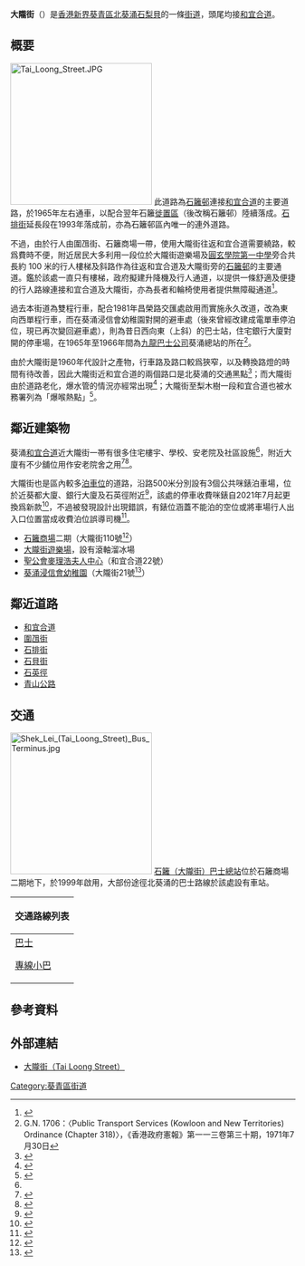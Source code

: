 {{Distinguish|大龍街}}
{{Infobox Hong Kong Road
|   中文街道名稱    =  大隴街
|   英文街道名稱    =  Tai Loong Street
|   圖片        =  File:Tai Loong Street east end (blue sky).jpg
|   圖片說明    =  大隴街
|   路段總長度  =   500m
|   車速限制    =  
|   行車線數量  =  單線單程
|   所在地區    =  [[葵青區|葵青區]]
|   起點        =  [[和宜合道|和宜合道]]
|   終點        =  [[和宜合道|和宜合道]]
|   通車日期    =　1965年
}}

'''大隴街'''（{{lang-en|'''Tai Loong Street'''}}）是[[香港|香港]][[新界|新界]][[葵青區|葵青區]][[北葵涌|北葵涌]][[石梨貝|石梨貝]]的一條[[街道|街道]]，頭尾均接[[和宜合道|和宜合道]]。

==概要==
[[File:Tai_Loong_Street.JPG|250px]]
此道路為[[石籬邨|石籬邨]]連接[[和宜合道|和宜合道]]的主要道路，於1965年左右通車，以配合翌年石籬[[徙置區|徙置區]]（後改稱石籬邨）陸續落成。[[石排街|石排街]]延長段在1993年落成前，亦為石籬邨區內唯一的連外道路。

不過，由於行人由圍乪街、石籬商場一帶，使用大隴街往返和宜合道需要繞路，較爲費時不便，附近居民大多利用一段位於大隴街遊樂場及[[圓玄學院第一中學|圓玄學院第一中學]]旁合共長約 100 米的行人樓梯及斜路作為往返和宜合道及大隴街旁的[[石籬邨|石籬邨]]的主要通道。鑑於該處一直只有樓梯，政府擬建升降機及行人通道，以提供一條舒適及便捷的行人路線連接和宜合道及大隴街，亦為長者和輪椅使用者提供無障礙通道<ref name="27_D_2019">{{cite web| url=https://www.districtcouncils.gov.hk/kwt/doc/2016_2019/en/committee_meetings_doc/TTC/16399/37_D_2019.pdf| title=葵青區議會 交通及運輸委員會 第四次會議 (二零一九) 大隴街遊樂場及圓玄第一中學旁的梯級加建上坡設施的進展 擬建葵涌大隴街至和宜合道升降機及行人通道系統| date=2019-09| access-date=2021-11-21| archive-date=2021-11-21| archive-url=https://web.archive.org/web/20211121181200/https://www.districtcouncils.gov.hk/kwt/doc/2016_2019/en/committee_meetings_doc/TTC/16399/37_D_2019.pdf| dead-url=no}}</ref>。

過去本街道為雙程行車，配合1981年昌榮路交匯處啟用而實施永久改道，改為東向西單程行車，而在葵涌浸信會幼稚園對開的避車處（後來曾經改建成電單車停泊位，現已再次變回避車處），則為昔日西向東（上斜）的巴士站，住宅銀行大廈對開的停車場，在1965年至1966年間為[[九龍巴士公司|九龍巴士公司]]葵涌總站的所在<ref>G.N. 1706：〈Public Transport Services (Kowloon and New Territories) Ordinance (Chapter 318)〉，《香港政府憲報》第一一三卷第三十期，1971年7月30日</ref>。

由於大隴街是1960年代設計之產物，行車路及路口較爲狹窄，以及轉換路燈的時間有待改善，因此大隴街近和宜合道的兩個路口是北葵涌的交通黑點<ref>{{cite news| url=https://www.hk01.com/%E7%AA%81%E7%99%BC/554601/%E8%91%B5%E6%B6%8C%E5%85%A9%E8%BB%8A%E7%9B%B8%E6%92%9E%E9%87%805%E4%BA%BA%E5%82%B7-%E8%BC%95%E8%B2%A8%E5%A4%B1%E6%8E%A7%E5%89%B7%E8%A1%8C%E4%BA%BA%E8%B7%AF-%E5%B0%8F%E5%B7%B4%E6%93%8B%E9%A2%A8%E7%8E%BB%E7%92%83%E7%88%86%E8%A3%82| title=葵涌兩車相撞釀5人| date=2020-11-27| publisher=香港01| accessdate=2021-11-21| archive-date=2021-11-21| archive-url=https://web.archive.org/web/20211121183904/https://www.hk01.com/%E7%AA%81%E7%99%BC/554601/%E8%91%B5%E6%B6%8C%E5%85%A9%E8%BB%8A%E7%9B%B8%E6%92%9E%E9%87%805%E4%BA%BA%E5%82%B7-%E8%BC%95%E8%B2%A8%E5%A4%B1%E6%8E%A7%E5%89%B7%E8%A1%8C%E4%BA%BA%E8%B7%AF-%E5%B0%8F%E5%B7%B4%E6%93%8B%E9%A2%A8%E7%8E%BB%E7%92%83%E7%88%86%E8%A3%82| dead-url=no}}</ref>；而大隴街由於道路老化，爆水管的情況亦經常出現<ref>{{cite news| url=https://hk.on.cc/hk/bkn/cnt/news/20181210/bkn-20181210122033917-1210_00822_001.html| title=和宜合道大隴街爆水管| date=2018-12-10| publisher=東網| accessdate=2021-11-21| archive-date=2021-10-26| archive-url=https://web.archive.org/web/20211026200403/https://hk.on.cc/hk/bkn/cnt/news/20181210/bkn-20181210122033917-1210_00822_001.html| dead-url=no}}</ref>；大隴街至梨木樹一段和宜合道也被水務署列為「爆喉熱點」<ref>{{cite news| url=https://hk.on.cc/hk/bkn/cnt/news/20180417/bkn-20180417221729023-0417_00822_001.html| title=水務署公布26個爆喉熱點| date=2018-04-17| publisher=東網| accessdate=2021-11-21| archive-date=2021-05-22| archive-url=https://web.archive.org/web/20210522190436/https://hk.on.cc/hk/bkn/cnt/news/20180417/bkn-20180417221729023-0417_00822_001.html| dead-url=no}}</ref>。

==鄰近建築物==
葵涌[[和宜合道|和宜合道]]近大隴街一帯有很多住宅樓宇、學校、安老院及社區設施<ref name="27_D_2019"/>，附近大廈有不少舖位用作安老院舍之用<ref>{{cite news| url=https://www.hk01.com/%E5%9C%B0%E7%94%A2%E6%A8%93%E5%B8%82/699225/%E8%91%B5%E6%B6%8C%E5%A4%A7%E9%9A%B4%E8%A1%97%E8%AD%B7%E8%80%81%E9%99%A2%E8%88%967100%E8%90%AC%E6%98%93%E6%89%8B-%E8%8F%AF%E6%87%8B%E9%80%A3%E7%92%B0%E6%B2%BD%E8%88%96%E5%A5%97%E7%8F%BE%E9%80%BE1-9%E5%84%84| title=葵涌大隴街護老院舖7100萬易手| date=2021-11-10| publisher=香港01| accessdate=2021-11-21| archive-date=2021-12-15| archive-url=https://web.archive.org/web/20211215155335/https://www.hk01.com/%E5%9C%B0%E7%94%A2%E6%A8%93%E5%B8%82/699225/%E8%91%B5%E6%B6%8C%E5%A4%A7%E9%9A%B4%E8%A1%97%E8%AD%B7%E8%80%81%E9%99%A2%E8%88%967100%E8%90%AC%E6%98%93%E6%89%8B-%E8%8F%AF%E6%87%8B%E9%80%A3%E7%92%B0%E6%B2%BD%E8%88%96%E5%A5%97%E7%8F%BE%E9%80%BE1-9%E5%84%84| dead-url=no}}</ref><ref>{{cite news| url=https://www.hk01.com/%E7%AA%81%E7%99%BC/514059/%E6%96%B0%E5%86%A0%E8%82%BA%E7%82%8E-%E8%91%B5%E6%B6%8C%E8%B1%90%E7%9B%9B%E8%AD%B7%E8%80%81%E9%99%A281%E6%AD%B2%E7%BF%81%E7%A2%BA%E8%A8%BA-%E5%90%8C%E9%99%A280%E9%99%A2%E5%8F%8B%E5%8F%8A%E5%93%A1%E5%B7%A5%E6%B7%B1%E5%A4%9C%E6%92%A4%E9%9B%A2| title=葵涌豐盛護老院81歲翁確診| date=2020-08-22| publisher=香港01| accessdate=2021-11-21| archive-date=2021-11-21| archive-url=https://web.archive.org/web/20211121183913/https://www.hk01.com/%E7%AA%81%E7%99%BC/514059/%E6%96%B0%E5%86%A0%E8%82%BA%E7%82%8E-%E8%91%B5%E6%B6%8C%E8%B1%90%E7%9B%9B%E8%AD%B7%E8%80%81%E9%99%A281%E6%AD%B2%E7%BF%81%E7%A2%BA%E8%A8%BA-%E5%90%8C%E9%99%A280%E9%99%A2%E5%8F%8B%E5%8F%8A%E5%93%A1%E5%B7%A5%E6%B7%B1%E5%A4%9C%E6%92%A4%E9%9B%A2| dead-url=no}}</ref>。

大隴街也是區內較多[[泊車位|泊車位]]的道路，沿路500米分別設有3個公共咪錶泊車場，位於近葵都大廈、銀行大廈及石英徑附近<ref>{{cite web| url=https://www.td.gov.hk/filemanager/tc/content_5036/nt_parking_spaces_chi%20(31-12-2020).xlsx| title=咪錶泊車位街道分佈表（截至二零二零年十二月三十一日）（新界區）| date=2020-12-31| access-date=2021-11-21| archive-date=2021-11-21| archive-url=https://web.archive.org/web/20211121181159/https://www.td.gov.hk/filemanager/tc/content_5036/nt_parking_spaces_chi%20(31-12-2020).xlsx| dead-url=no}}</ref>，該處的停車收費咪錶自2021年7月起更換爲新款<ref>{{cite web| url=https://www.td.gov.hk/tc/traffic_notices/index_id_62881.html| title=葵涌大隴街新停車收費錶投入服務| publisher=運輸署| date=2021-07| access-date=2021-11-21| archive-date=2021-11-21| archive-url=https://web.archive.org/web/20211121181159/https://www.td.gov.hk/tc/traffic_notices/index_id_62881.html| dead-url=no}}</ref>，不過被發現設計出現錯誤，有錶位涵蓋不能泊的空位或將車場行人出入口位置當成收費泊位誤導司機<ref>{{cite news| url=https://hk.on.cc/hk/bkn/cnt/news/20210703/bkn-20210703010010142-0703_00822_001.html| title=新智能咪錶冇智慧　老點司機有空位| date=2021-07-03| publisher=東網| accessdate=2021-11-21| archive-date=2021-11-20| archive-url=https://web.archive.org/web/20211120033450/https://hk.on.cc/hk/bkn/cnt/news/20210703/bkn-20210703010010142-0703_00822_001.html| dead-url=no}}</ref>。

* [[石籬商場|石籬商場]]二期（大隴街110號<ref>{{cite web| url=https://www.peoplesplace.com.hk/information/%E7%9F%B3%E7%B1%AC%E5%95%86%E5%A0%B4/| title=民坊石籬商場| access-date=2021-11-21| archive-date=2021-11-21| archive-url=https://web.archive.org/web/20211121205659/https://www.peoplesplace.com.hk/information/%e7%9f%b3%e7%b1%ac%e5%95%86%e5%a0%b4/| dead-url=no}}</ref>）
* [[大隴街遊樂場|大隴街遊樂場]]，設有滾軸溜冰場
* [[聖公會麥理浩夫人中心|聖公會麥理浩夫人中心]]（和宜合道22號）
* [[葵涌浸信會幼稚園|葵涌浸信會幼稚園]]（大隴街21號<ref>{{cite web| url= https://topick.hket.com/article/2943182/%E2%80%8B%E3%80%90%E5%BC%B7%E5%88%B6%E6%AA%A2%E6%B8%AC%E3%80%916%E9%96%93%E5%B0%8F%E5%AD%B8%E5%8F%8A%E5%B9%BC%E7%A8%9A%E5%9C%92%E7%B4%8D%E5%BC%B7%E6%AA%A2%E3%80%80%E5%8C%85%E6%8B%AC%E8%A7%80%E5%A1%98%E5%9F%BA%E6%B3%95%E5%B0%8F%E5%AD%B8%E3%80%81%E5%8C%97%E8%A7%92%E8%98%87%E6%B5%99%E5%B0%8F%E5%AD%B8%E3%80%81%E6%B7%B1%E6%B0%B4%E5%9F%97%E5%8F%88%E4%B8%80%E6%9D%91%E5%AD%B8%E6%A0%A1| title= 6間小學及幼稚園納強檢| date= 2021-04-28| publisher= Topick香港經濟日報| access-date= 2021-11-21| archive-date= 2021-11-21| archive-url= https://web.archive.org/web/20211121195426/https://topick.hket.com/article/2943182/%E2%80%8B%E3%80%90%E5%BC%B7%E5%88%B6%E6%AA%A2%E6%B8%AC%E3%80%916%E9%96%93%E5%B0%8F%E5%AD%B8%E5%8F%8A%E5%B9%BC%E7%A8%9A%E5%9C%92%E7%B4%8D%E5%BC%B7%E6%AA%A2%E3%80%80%E5%8C%85%E6%8B%AC%E8%A7%80%E5%A1%98%E5%9F%BA%E6%B3%95%E5%B0%8F%E5%AD%B8%E3%80%81%E5%8C%97%E8%A7%92%E8%98%87%E6%B5%99%E5%B0%8F%E5%AD%B8%E3%80%81%E6%B7%B1%E6%B0%B4%E5%9F%97%E5%8F%88%E4%B8%80%E6%9D%91%E5%AD%B8%E6%A0%A1| dead-url= no}}</ref>）

==鄰近道路==
* [[和宜合道|和宜合道]]
* [[圍乪街|圍乪街]]
* [[石排街|石排街]]
* [[石貝街|石貝街]]
* [[石英徑|石英徑]]
* [[青山公路-葵涌段|青山公路]]

==交通==
[[File:Shek_Lei_(Tai_Loong_Street)_Bus_Terminus.jpg|250px]]
[[石籬（大隴街）巴士總站|石籬（大隴街）巴士總站]]位於石籬商場二期地下，於1999年啟用，大部份途徑北葵涌的巴士路線於該處設有車站。 
{| class="mw-collapsible mw-collapsed wikitable" style="background:white; margin: 0 auto; width: auto;"  
! 交通路線列表
|-
|
;[[香港巴士|巴士]]
{{九龍新界巴士簡單列表|N237}}
;[[香港小巴|專線小巴]]
{{新界專線小巴簡單列表|403|403P|406|410}}
|}

==參考資料==
{{reflist}}

==外部連結==
* [http://www.mapbar.com/search/#c=香港&k=大隴街&pn=1&rn=10&wf=ls 大隴街（Tai Loong Street）] {{Wayback|url=http://www.mapbar.com/search/#c=香港&k=大隴街&pn=1&rn=10&wf=ls |date=20210109144034 }}
[[Category:葵青區街道|Category:葵青區街道]]